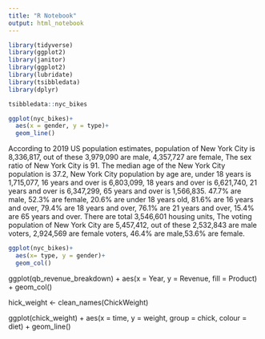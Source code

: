 ```yaml
---
title: "R Notebook"
output: html_notebook
---
```


```r
library(tidyverse)
library(ggplot2)
library(janitor)
library(ggplot2)
library(lubridate)
library(tsibbledata)
library(dplyr)
```
```r
tsibbledata::nyc_bikes
```

```r
ggplot(nyc_bikes)+
  aes(x = gender, y = type)+
  geom_line()
```

According to 2019 US population estimates, population of New York City is 8,336,817, out of these 3,979,090 are male, 4,357,727 are female, The sex ratio of New York City is 91. The median age of the New York City population is 37.2, New York City population by age are, under 18 years is 1,715,077, 16 years and over is 6,803,099, 18 years and over is 6,621,740, 21 years and over is 6,347,299, 65 years and over is 1,566,835. 47.7% are male, 52.3% are female, 20.6% are under 18 years old, 81.6% are 16 years and over, 79.4% are 18 years and over, 76.1% are 21 years and over, 15.4% are 65 years and over. There are total 3,546,601 housing units, The voting population of New York City are 5,457,412, out of these 2,532,843 are male voters, 2,924,569 are female voters, 46.4% are male,53.6% are female.


```r
ggplot(nyc_bikes)+
  aes(x= type, y = gender)+
  geom_col()
```



ggplot(qb_revenue_breakdown) +
  aes(x = Year, y = Revenue, fill = Product) +
  geom_col() 

hick_weight <- clean_names(ChickWeight)

ggplot(chick_weight) + 
  aes(x = time, y = weight, group = chick, colour = diet) +
  geom_line()







